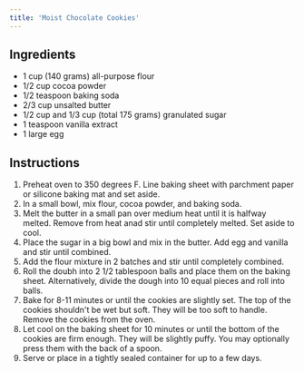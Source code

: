 ```yaml
---
title: 'Moist Chocolate Cookies'
---
```


## Ingredients

- 1 cup (140 grams) all-purpose flour
- 1/2 cup cocoa powder
- 1/2 teaspoon baking soda
- 2/3 cup unsalted butter
- 1/2 cup and 1/3 cup (total 175 grams) granulated sugar
- 1 teaspoon vanilla extract
- 1 large egg

## Instructions

1. Preheat oven to 350 degrees F. Line baking sheet with parchment paper or silicone baking mat and set aside.
2. In a small bowl, mix flour, cocoa powder, and baking soda.
3. Melt the butter in a small pan over medium heat until it is halfway melted. Remove from heat anad stir until completely melted. Set aside to cool.
4. Place the sugar in a big bowl and mix in the butter. Add egg and vanilla and stir until combined.
5. Add the flour mixture in 2 batches and stir until completely combined.
6. Roll the doubh into 2 1/2 tablespoon balls and place them on the baking sheet. Alternatively, divide the dough into 10 equal pieces and roll into balls.
7. Bake for 8-11 minutes or until the cookies are slightly set. The top of the cookies shouldn't be wet but soft. They will be too soft to handle. Remove the cookies from the oven.
8. Let cool on the baking sheet for 10 minutes or until the bottom of the cookies are firm enough. They will be slightly puffy. You may optionally press them with the back of a spoon.
9. Serve or place in a tightly sealed container for up to a few days.